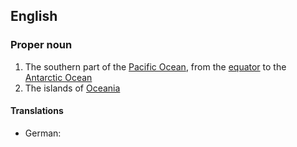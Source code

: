 ==English==

===Proper noun===
{{en-proper noun|head=[[south|South]] [[Pacific]]}}

# The southern part of the [[Pacific Ocean]], from the [[equator]] to the [[Antarctic Ocean]]
# The islands of [[Oceania]]

====Translations====
{{trans-top|part of the Pacific Ocean}}
{{trans-mid}}
* German: {{t+|de|Südpazifik|m}}
{{trans-bottom}}